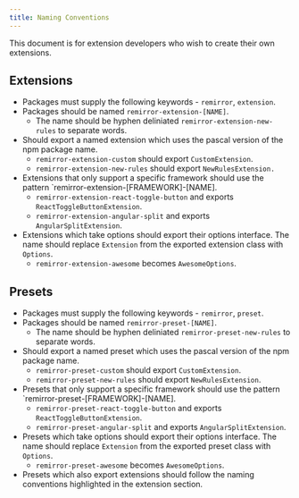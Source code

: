 ```yaml
---
title: Naming Conventions
---
```


This document is for extension developers who wish to create their own extensions.

## Extensions

- Packages must supply the following keywords - `remirror`, `extension`.
- Packages should be named `remirror-extension-[NAME]`.
  - The name should be hyphen deliniated `remirror-extension-new-rules` to separate words.
- Should export a named extension which uses the pascal version of the npm package name.
  - `remirror-extension-custom` should export `CustomExtension`.
  - `remirror-extension-new-rules` should export `NewRulesExtension.`
- Extensions that only support a specific framework should use the pattern
  `remirror-extension-[FRAMEWORK]-[NAME].
  - `remirror-extension-react-toggle-button` and exports `ReactToggleButtonExtension`.
  - `remirror-extension-angular-split` and exports `AngularSplitExtension`.
- Extensions which take options should export their options interface. The name should replace
  `Extension` from the exported extension class with `Options`.
  - `remirror-extension-awesome` becomes `AwesomeOptions`.

## Presets

- Packages must supply the following keywords - `remirror`, `preset`.
- Packages should be named `remirror-preset-[NAME]`.
  - The name should be hyphen deliniated `remirror-preset-new-rules` to separate words.
- Should export a named preset which uses the pascal version of the npm package name.
  - `remirror-preset-custom` should export `CustomExtension`.
  - `remirror-preset-new-rules` should export `NewRulesExtension`.
- Presets that only support a specific framework should use the pattern
  `remirror-preset-[FRAMEWORK]-[NAME].
  - `remirror-preset-react-toggle-button` and exports `ReactToggleButtonExtension`.
  - `remirror-preset-angular-split` and exports `AngularSplitExtension`.
- Presets which take options should export their options interface. The name should replace
  `Extension` from the exported preset class with `Options`.
  - `remirror-preset-awesome` becomes `AwesomeOptions`.
- Presets which also export extensions should follow the naming conventions highlighted in the
  extension section.

